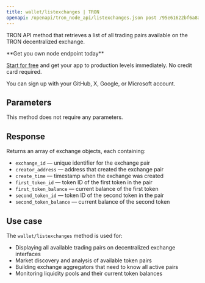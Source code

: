 ---
title: wallet/listexchanges | TRON
openapi: /openapi/tron_node_api/listexchanges.json post /95e61622bf6a8af293978377718e3b77/wallet/listexchanges
---

TRON API method that retrieves a list of all trading pairs available on the TRON decentralized exchange.

<Check>
**Get you own node endpoint today**

[Start for free](https://console.chainstack.com/) and get your app to production levels immediately. No credit card required.

You can sign up with your GitHub, X, Google, or Microsoft account.
</Check>

## Parameters

This method does not require any parameters.

## Response

Returns an array of exchange objects, each containing:

- `exchange_id` — unique identifier for the exchange pair
- `creator_address` — address that created the exchange pair
- `create_time` — timestamp when the exchange was created
- `first_token_id` — token ID of the first token in the pair
- `first_token_balance` — current balance of the first token
- `second_token_id` — token ID of the second token in the pair
- `second_token_balance` — current balance of the second token

## Use case

The `wallet/listexchanges` method is used for:

- Displaying all available trading pairs on decentralized exchange interfaces
- Market discovery and analysis of available token pairs
- Building exchange aggregators that need to know all active pairs
- Monitoring liquidity pools and their current token balances